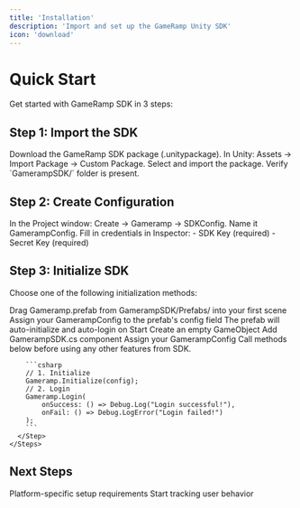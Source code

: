 ```yaml
---
title: 'Installation'
description: 'Import and set up the GameRamp Unity SDK'
icon: 'download'
---
```


# Quick Start

Get started with GameRamp SDK in 3 steps:

## Step 1: Import the SDK

<Steps>
  <Step title="Download the Package">
    Download the GameRamp SDK package (.unitypackage).
  </Step>
  <Step title="Import in Unity">
    In Unity: Assets → Import Package → Custom Package.
  </Step>
  <Step title="Select and Import">
    Select and import the package.
  </Step>
  <Step title="Verify Installation">
    Verify `GamerampSDK/` folder is present.
  </Step>
</Steps>


## Step 2: Create Configuration

<Steps>
  <Step title="Create Config Asset">
    In the Project window: Create → Gameramp → SDKConfig.
  </Step>
  <Step title="Name the Config">
    Name it GamerampConfig.
  </Step>
  <Step title="Add Credentials">
    Fill in credentials in Inspector:
    - SDK Key (required)
    - Secret Key (required)
  </Step>
</Steps>


## Step 3: Initialize SDK

Choose one of the following initialization methods:

<Tabs>
  <Tab title="Option 1: Use the GameRamp Prefab (Recommended)">
    <Steps>
      <Step title="Add Prefab to Scene">
        Drag Gameramp.prefab from GamerampSDK/Prefabs/ into your first scene
      </Step>
      <Step title="Assign Configuration">
        Assign your GamerampConfig to the prefab's config field
      </Step>
      <Step title="Auto-initialization">
        The prefab will auto-initialize and auto-login on Start
      </Step>
    </Steps>
  </Tab>

  <Tab title="Option 2: Use GamerampSDK Component (Manual)">
    <Steps>
      <Step title="Create GameObject">
        Create an empty GameObject
      </Step>
      <Step title="Add Component">
        Add GamerampSDK.cs component
      </Step>
      <Step title="Assign Configuration">
        Assign your GamerampConfig
      </Step>
      <Step title="Initialize in Code">
        Call methods below before using any other features from SDK.

        ```csharp
        // 1. Initialize
        Gameramp.Initialize(config);
        // 2. Login
        Gameramp.Login(
            onSuccess: () => Debug.Log("Login successful!"),
            onFail: () => Debug.LogError("Login failed!")
        );
        ```
      </Step>
    </Steps>
  </Tab>
</Tabs>

## Next Steps

<CardGroup cols={2}>
  <Card
    title="Configuration"
    icon="gear"
    href="/sdks/unity/configuration"
  >
    Platform-specific setup requirements
  </Card>
  <Card
    title="Analytics"
    icon="chart-line"
    href="/sdks/unity/analytics"
  >
    Start tracking user behavior
  </Card>
</CardGroup>
